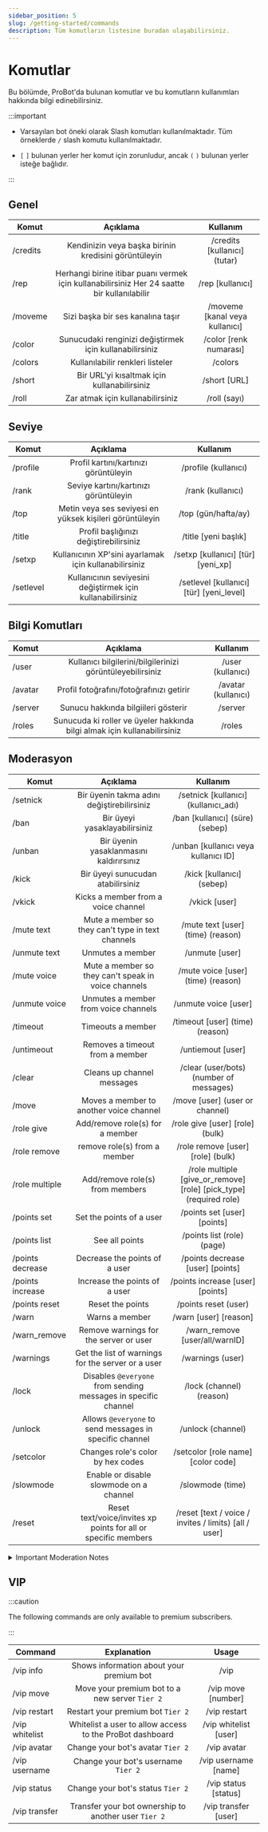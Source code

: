 ```yaml
---
sidebar_position: 5
slug: /getting-started/commands
description: Tüm komutların listesine buradan ulaşabilirsiniz.
---
```


# Komutlar

Bu bölümde, ProBot'da bulunan komutlar ve bu komutların kullanımları hakkında bilgi edinebilirsiniz.

:::important

- Varsayılan bot öneki olarak Slash komutları kullanılmaktadır. Tüm örneklerde `/` slash komutu kullanılmaktadır.

- `[` `]` bulunan yerler her komut için zorunludur, ancak `(` `)` bulunan yerler isteğe bağlıdır.

:::

## Genel

| Komut | Açıklama | Kullanım |
| ------------- |:-------------:|:-------------:|
| /credits | Kendinizin veya başka birinin kredisini görüntüleyin | /credits [kullanıcı] (tutar) |
| /rep | Herhangi birine itibar puanı vermek için kullanabilirsiniz Her 24 saatte bir kullanılabilir | /rep [kullanıcı] |
| /moveme | Sizi başka bir ses kanalına taşır | /moveme [kanal veya kullanıcı] |
| /color | Sunucudaki renginizi değiştirmek için kullanabilirsiniz | /color [renk numarası] |
| /colors | Kullanılabilir renkleri listeler | /colors |
| /short | Bir URL'yi kısaltmak için kullanabilirsiniz | /short [URL] |
| /roll | Zar atmak için kullanabilirsiniz | /roll (sayı) |

## Seviye

| Komut | Açıklama | Kullanım |
| ------------- |:-------------:|:-------------:|
| /profile | Profil kartını/kartınızı görüntüleyin | /profile (kullanıcı) |
| /rank | Seviye kartını/kartınızı görüntüleyin | /rank (kullanıcı) |
| /top | Metin veya ses seviyesi en yüksek kişileri görüntüleyin | /top (gün/hafta/ay) |
| /title | Profil başlığınızı değiştirebilirsiniz | /title [yeni başlık] |
| /setxp | Kullanıcının XP'sini ayarlamak için kullanabilirsiniz | /setxp [kullanıcı] [tür] [yeni_xp] |
| /setlevel | Kullanıcının seviyesini değiştirmek için kullanabilirsiniz | /setlevel [kullanıcı] [tür] [yeni_level] |

## Bilgi Komutları

| Komut | Açıklama | Kullanım |
| ------------- |:-------------:|:-------------:|
| /user | Kullanıcı bilgilerini/bilgilerinizi görüntüleyebilirsiniz | /user (kullanıcı) |
| /avatar | Profil fotoğrafını/fotoğrafınızı getirir | /avatar (kullanıcı) |
| /server | Sunucu hakkında bilgiileri gösterir | /server |
| /roles | Sunucuda ki roller ve üyeler hakkında bilgi almak için kullanabilirsiniz | /roles |

## Moderasyon

| Komut | Açıklama | Kullanım |
| ------------- |:-------------:|:-------------:|
| /setnick | Bir üyenin takma adını değiştirebilirsiniz | /setnick [kullanıcı] (kullanıcı_adı) |
| /ban | Bir üyeyi yasaklayabilirsiniz | /ban [kullanıcı] (süre) (sebep) |
| /unban | Bir üyenin yasaklanmasını kaldırırsınız | /unban [kullanıcı veya kullanıcı ID] |
| /kick | Bir üyeyi sunucudan atabilirsiniz | /kick [kullanıcı] (sebep) |
| /vkick | Kicks a member from a voice channel | /vkick [user] |
| /mute text | Mute a member so they can't type in text channels | /mute text [user] (time) (reason) |
| /unmute text | Unmutes a member | /unmute [user] |
| /mute voice | Mute a member so they can't speak in voice channels | /mute voice [user] (time) (reason) |
| /unmute voice | Unmutes a member from voice channels | /unmute voice [user] |
| /timeout | Timeouts a member | /timeout [user] (time) (reason) |
| /untimeout | Removes a timeout from a member | /untiemout [user] |
| /clear | Cleans up channel messages | /clear (user/bots) (number of messages) | 
| /move | Moves a member to another voice channel | /move [user] (user or channel) |
| /role give | Add/remove role(s) for a member | /role give [user] [role] (bulk) |
| /role remove | remove role(s) from a member | /role remove [user] [role] (bulk) |
| /role multiple | Add/remove role(s) from members | /role multiple [give_or_remove] [role] [pick_type] (required role) |
| /points set | Set the points of a user | /points set [user] [points] |
| /points list | See all points | /points list (role) (page) |
| /points decrease | Decrease the points of a user | /points decrease [user] [points] |
| /points increase | Increase the points of a user | /points increase [user] [points] |
| /points reset | Reset the points | /points reset (user) |
| /warn | Warns a member | /warn [user] [reason] |
| /warn_remove | Remove warnings for the server or user | /warn_remove [user/all/warnID] |
| /warnings | Get the list of warnings for the server or a user | /warnings (user) |
| /lock | Disables `@everyone` from sending messages in specific channel | /lock (channel) (reason) |
| /unlock | Allows `@everyone` to send messages in specific channel | /unlock (channel) |
| /setcolor | Changes role's color by hex codes | /setcolor [role name] [color code]
| /slowmode | Enable or disable slowmode on a channel | /slowmode (time) |
| /reset | Reset text/voice/invites xp points for all or specific members | /reset [text / voice / invites / limits) [all / user] |

<details>

<summary>Important Moderation Notes</summary>

- Only users with `Administrator` permission, `Mod Roles` on the dashboard, or the permission for that command can use moderation commands. __For example__, users with ban permission can use the `/ban` command.

- If no time was specified, the default time duration for all time-input commands is **3 months**; this can be modified at any time. 

</details>

## VIP

:::caution 

The following commands are only available to premium subscribers.

:::

| Command | Explanation | Usage |
| ------------- |:-------------:|:-------------:|
| /vip info | Shows information about your premium bot | /vip |
| /vip move | Move your premium bot to a new server `Tier 2` | /vip move [number] |
| /vip restart | Restart your premium bot `Tier 2` | /vip restart |
| /vip whitelist | Whitelist a user to allow access to the ProBot dashboard | /vip whitelist [user] |
| /vip avatar | Change your bot's avatar `Tier 2` | /vip avatar |
| /vip username | Change your bot's username `Tier 2` | /vip username [name] |
| /vip status | Change your bot's status `Tier 2` | /vip status [status] |
| /vip transfer | Transfer your bot ownership to another user `Tier 2` | /vip transfer [user]
